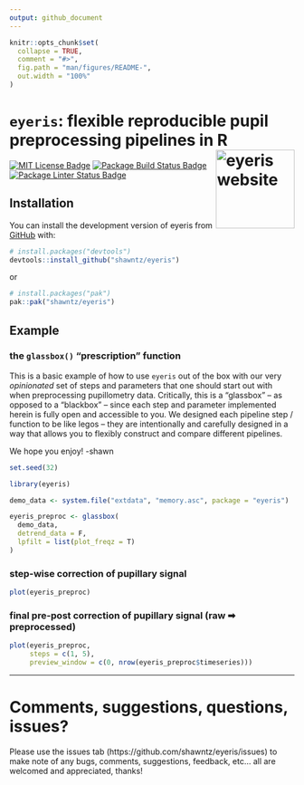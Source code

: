 ```yaml
---
output: github_document
---
```


<!-- README.md is generated from README.Rmd-->

```r
knitr::opts_chunk$set(
  collapse = TRUE,
  comment = "#>",
  fig.path = "man/figures/README-",
  out.width = "100%"
)
```

# `eyeris`: flexible reproducible pupil preprocessing pipelines in R <a href="http://shawnschwartz.com/eyeris/" title="eyeris website"><img src="man/figures/logo.png" align="right" height="139" alt="eyeris website" /></a>

<!-- badges: start -->
<a href="LICENSE.md" alt="MIT License"><img src="https://badgen.net/static/license/MIT/blue?icon=github" alt="MIT License Badge"/></a>
<a href="https://github.com/shawntz/eyeris/actions/workflows/build.yml/badge.svg" alt="R Package Build Status"><img src="https://github.com/shawntz/eyeris/actions/workflows/build.yml/badge.svg" alt="Package Build Status Badge" /></a>
<a href="https://github.com/shawntz/eyeris/actions/workflows/linter.yml/badge.svg" alt="R Package Linter Status"><img src="https://github.com/shawntz/eyeris/actions/workflows/linter.yml/badge.svg" alt="Package Linter Status Badge" /></a>
<!-- badges: end -->

<!-- The goal of eyeris is to ... -->

## Installation

You can install the development version of eyeris from [GitHub](https://github.com/) with:

``` r
# install.packages("devtools")
devtools::install_github("shawntz/eyeris")
```

or

``` r
# install.packages("pak")
pak::pak("shawntz/eyeris")
```

## Example

### the `glassbox()` "prescription" function

This is a basic example of how to use `eyeris` out of the box with our very
*opinionated* set of steps and parameters that one should start out with when
preprocessing pupillometry data. Critically, this is a "glassbox" -- as opposed
to a "blackbox" -- since each step and parameter implemented herein is fully
open and accessible to you. We designed each pipeline step / function to be like
legos -- they are intentionally and carefully designed in a way that allows you
to flexibly construct and compare different pipelines.

We hope you enjoy! -shawn

```r
set.seed(32)

library(eyeris)

demo_data <- system.file("extdata", "memory.asc", package = "eyeris")

eyeris_preproc <- glassbox(
  demo_data,
  detrend_data = F,
  lpfilt = list(plot_freqz = T)
)
```

### step-wise correction of pupillary signal
```r
plot(eyeris_preproc)
```

### final pre-post correction of pupillary signal (raw ➡ preprocessed)
```r
plot(eyeris_preproc,
     steps = c(1, 5),
     preview_window = c(0, nrow(eyeris_preproc$timeseries)))
```

---
# Comments, suggestions, questions, issues?

Please use the issues tab (https://github.com/shawntz/eyeris/issues) to make note of any bugs, comments, suggestions, feedback, etc... all are welcomed and appreciated, thanks!
